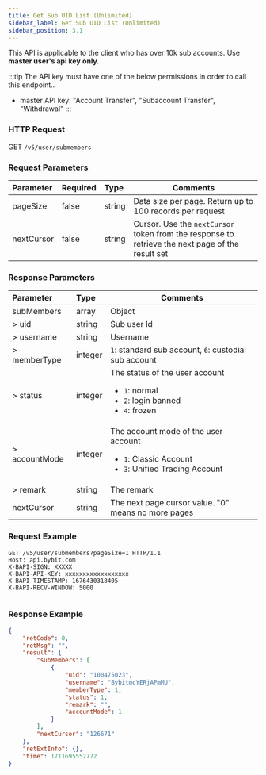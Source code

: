 ```yaml
---
title: Get Sub UID List (Unlimited)
sidebar_label: Get Sub UID List (Unlimited)
sidebar_position: 3.1
---
```

This API is applicable to the client who has over 10k sub accounts. Use **master user's api key** **only**.

:::tip
The API key must have one of the below permissions in order to call this endpoint..
* master API key: "Account Transfer", "Subaccount Transfer", "Withdrawal"
:::

### HTTP Request
GET `/v5/user/submembers`

### Request Parameters
| Parameter | Required | Type | Comments|
|:----- |:-------|:-----|------ |
|pageSize |false |string |Data size per page. Return up to 100 records per request|
|nextCursor |false |string |Cursor. Use the `nextCursor` token from the response to retrieve the next page of the result set|

### Response Parameters
| Parameter | Type | Comments|
|:----- |:-----|----- |
|subMembers |array |Object |
|> uid |string |Sub user Id |
|> username |string |Username|
|> memberType |integer |`1`: standard sub account, `6`: custodial sub account |
|> status |integer |The status of the user account<ul><li>`1`: normal</li><li>`2`: login banned</li><li>`4`: frozen </li></ul>|
|> accountMode |integer |The account mode of the user account<ul><li>`1`: Classic Account</li><li>`3`: Unified Trading Account </li></ul>|
|> remark |string |The remark |
|nextCursor |string |The next page cursor value. "0" means no more pages|

### Request Example

<Tabs groupId="programming-languages">
<TabItem value="http" label="HTTP">

```http
GET /v5/user/submembers?pageSize=1 HTTP/1.1
Host: api.bybit.com
X-BAPI-SIGN: XXXXX
X-BAPI-API-KEY: xxxxxxxxxxxxxxxxxx
X-BAPI-TIMESTAMP: 1676430318405
X-BAPI-RECV-WINDOW: 5000
```

</TabItem>
<TabItem value="python" label="Python">

```python

```

</TabItem>
</Tabs>

### Response Example

```json
{
    "retCode": 0,
    "retMsg": "",
    "result": {
        "subMembers": [
            {
                "uid": "100475023",
                "username": "BybitmcYERjAPmMU",
                "memberType": 1,
                "status": 1,
                "remark": "",
                "accountMode": 1
            }
        ],
        "nextCursor": "126671"
    },
    "retExtInfo": {},
    "time": 1711695552772
}
```
